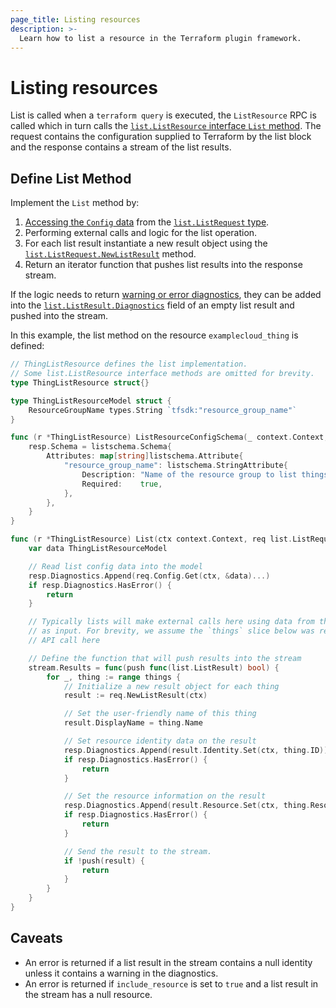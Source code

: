 ```yaml
---
page_title: Listing resources
description: >-
  Learn how to list a resource in the Terraform plugin framework.
---
```


# Listing resources

List is called when a `terraform query` is executed, the `ListResource` RPC is called which in turn calls the [`list.ListResource` interface `List` method](https://pkg.go.dev/github.com/hashicorp/terraform-plugin-framework/list#ListResource.List). The request contains the configuration supplied to Terraform by the list block and the response contains a stream of the list results.

## Define List Method

Implement the `List` method by:

1. [Accessing the `Config` data](/terraform/plugin/framework/handling-data/accessing-values) from the [`list.ListRequest` type](https://pkg.go.dev/github.com/hashicorp/terraform-plugin-framework/list#ListRequest).
1. Performing external calls and logic for the list operation.
1. For each list result instantiate a new result object using the [`list.ListRequest.NewListResult`](https://pkg.go.dev/github.com/hashicorp/terraform-plugin-framework/list#ListRequest.NewListResult) method.
1. Return an iterator function that pushes list results into the response stream.

If the logic needs to return [warning or error diagnostics](/terraform/plugin/framework/diagnostics), they can be added into the [`list.ListResult.Diagnostics`](https://pkg.go.dev/github.com/hashicorp/terraform-plugin-framework/list#ListResult.Diagnostics) field of an empty list result and pushed into the stream.

In this example, the list method on the resource `examplecloud_thing` is defined:

```go
// ThingListResource defines the list implementation.
// Some list.ListResource interface methods are omitted for brevity.
type ThingListResource struct{}

type ThingListResourceModel struct {
	ResourceGroupName types.String `tfsdk:"resource_group_name"`
}

func (r *ThingListResource) ListResourceConfigSchema(_ context.Context, _ list.ListResourceConfigSchemaRequest, resp *list.ListResourceConfigSchemaResponse) {
	resp.Schema = listschema.Schema{
		Attributes: map[string]listschema.Attribute{
			"resource_group_name": listschema.StringAttribute{
				Description: "Name of the resource group to list things in.",
				Required:    true,
			},
		},
	}
}

func (r *ThingListResource) List(ctx context.Context, req list.ListRequest, stream *list.ListResultsStream) {
	var data ThingListResourceModel

	// Read list config data into the model
	resp.Diagnostics.Append(req.Config.Get(ctx, &data)...)
	if resp.Diagnostics.HasError() {
		return
	}

	// Typically lists will make external calls here using data from the config
	// as input. For brevity, we assume the `things` slice below was returned by an
	// API call here

	// Define the function that will push results into the stream
	stream.Results = func(push func(list.ListResult) bool) {
        for _, thing := range things {
			// Initialize a new result object for each thing
			result := req.NewListResult(ctx)

			// Set the user-friendly name of this thing
			result.DisplayName = thing.Name

			// Set resource identity data on the result
			resp.Diagnostics.Append(result.Identity.Set(ctx, thing.ID))
			if resp.Diagnostics.HasError() {
				return
			}

			// Set the resource information on the result
			resp.Diagnostics.Append(result.Resource.Set(ctx, thing.Resource))
			if resp.Diagnostics.HasError() {
				return
			}

            // Send the result to the stream.
            if !push(result) {
                return
            }
        }
    }
}
```

## Caveats

* An error is returned if a list result in the stream contains a null identity unless it contains a warning in the diagnostics.
* An error is returned if `include_resource` is set to `true` and a list result in the stream has a null resource.
